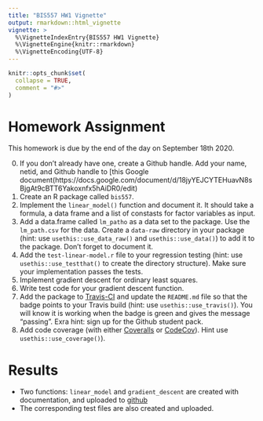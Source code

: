 ```yaml
---
title: "BIS557 HW1 Vignette"
output: rmarkdown::html_vignette
vignette: >
  %\VignetteIndexEntry{BIS557 HW1 Vignette}
  %\VignetteEngine{knitr::rmarkdown}
  %\VignetteEncoding{UTF-8}
---
```


```r
knitr::opts_chunk$set(
  collapse = TRUE,
  comment = "#>"
)
```

# Homework Assignment

This homework is due by the end of the day on September 18th 2020.

0.  If you don't already have one, create a Github handle. Add your name, 
    netid, and Github handle to [this Google document(https://docs.google.com/document/d/18jyYEJCYTEHuavN8sBjgAt9cBTT6Yakoxnfx5hAiDR0/edit)
1.  Create an R package called `bis557`.
2.  Implement the `linear_model()` function and document it. It should
    take a formula, a data frame and a list of constasts for factor
    variables as input.
3.  Add a data.frame called `lm_patho` as a data set to the package. Use
    the `lm_path.csv` for the data. Create a `data-raw` directory in
    your package (hint: use `usethis::use_data_raw()` and
    `usethis::use_data()`) to add it to the package. Don’t forget to
    document it.
4.  Add the `test-linear-model.r` file to your regression testing (hint:
    use `usethis::use_testthat()` to create the directory structure).
    Make sure your implementation passes the tests.
5.  Implement gradient descent for ordinary least squares.
6.  Write test code for your gradient descent function.
7.  Add the package to [Travis-CI](https://travis-ci.com/) and update
    the `README.md` file so that the badge points to your Travis build
    (hint: use `usethis::use_travis()`). You will know it is working
    when the badge is green and gives the message “passing”. Exra hint:
    sign up for the Github student pack.
8.  Add code coverage (with either [Coveralls](https://coveralls.io/) or
    [CodeCov](https://codecov.io/)). Hint use `usethis::use_coverage()`).
  
  
# Results

- Two functions: `linear_model` and `gradient_descent` are created with documentation, and uploaded to [github](https://github.com/yijunyang/bis557)  
- The corresponding test files are also created and uploaded.  

